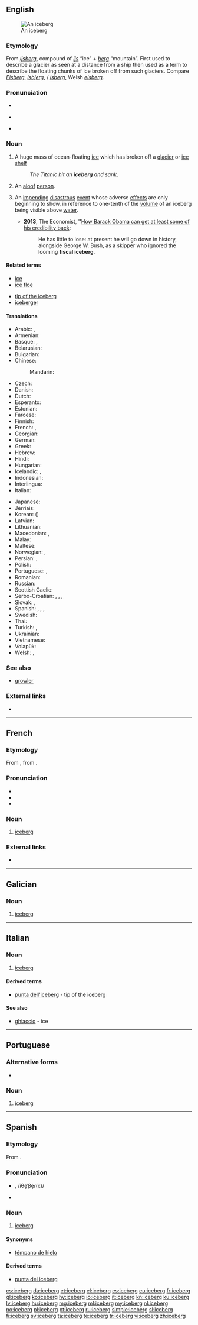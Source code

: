 ==English==
{{wikipedia}}
[[Image:Iceberg upernavik 2007-08-11 1.jpg|thumb|An iceberg]]

===Etymology===
From {{etyl|nl|en}} ''[[ijsberg]]'', compound of ''[[ijs]]'' “ice” + ''[[berg]]'' “mountain”. First used to describe a glacier as seen at a distance from a ship then used as a term to describe the floating chunks of ice broken off from such glaciers. Compare {{etyl|de|-}} ''[[Eisberg]]'', {{etyl|da|-}} ''[[isbjerg]]'', {{etyl|no|-}}/{{etyl|sv|-}} ''[[isberg]]'', Welsh ''[[eisberg]]''.

===Pronunciation===
* {{rhymes|ɜː(r)ɡ|lang=en}}
* {{a|RP}} {{IPA|/ˈaɪsbɜːɡ/|lang=en}}
* {{a|US}} {{IPA|/ˈaɪsbɝɡ/|lang=en}}

===Noun===
{{en-noun}}

# A huge mass of ocean-floating [[ice]] which has broken off a [[glacier]] or [[ice shelf]]
#: ''The Titanic hit an '''iceberg''' and sank''.
# {{context|US|slang|lang=en}} An [[aloof]] [[person]].
# {{context|figuratively|after an adjective|lang=en}} An [[impending]] [[disastrous]] [[event]] whose adverse [[effect]]s are only beginning to show, in reference to one-tenth of the [[volume]] of an iceberg being visible above [[water]].
#* '''2013''', The Economist, ''[http://www.economist.com/news/leaders/21590476-how-barack-obama-can-get-least-some-his-credibility-back-man-who-used-walk-water How Barack Obama can get at least some of his credibility back]:
#*: He has little to lose: at present he will go down in history, alongside George W. Bush, as a skipper who ignored the looming '''fiscal iceberg'''.

====Related terms====
{{top2}}
* [[ice]]
* [[ice floe]]
{{mid2}}
* [[tip of the iceberg]]
* [[iceberger]]
{{bottom}}

====Translations====
{{trans-top|huge mass of floating ice}}
* Arabic: {{t|ar|جبل جليد|m|tr=jábal jaliid}}, {{t|ar|جبل جليدي|m|tr=jábal jaliidiy}}
* Armenian: {{t|hy|այսբերգ|tr=aysberg}}
* Basque: {{t+|eu|iceberg}}, {{t|eu|izozmendi}}
* Belarusian: {{t|be|айсберг|m|tr=ájsberh}}
* Bulgarian: {{t|bg|айсберг|m|tr=ájsberg}}
* Chinese:
*: Mandarin: {{t+|cmn|冰山|tr=bīngshān|sc=Hani}}
* Czech: {{t|cs|kra|f}}
* Danish: {{t+|da|isbjerg}}
* Dutch: {{t+|nl|ijsberg|m}}
* Esperanto: {{t|eo|glacimonto}}
* Estonian: {{t+|et|jäämägi}}
* Faroese: {{t|fo|ísfjall|n}}
* Finnish: {{t+|fi|jäävuori}}
* French: {{t+|fr|iceberg|m}}, {{t|fr|montagne de glace}}
* Georgian: {{t|ka|აისბერგი|sc=Geor}}
* German: {{t+|de|Eisberg|m}}
* Greek: {{t+|el|παγόβουνο|n|tr=pagóvouno}}
* Hebrew: {{t+|he|קַרְחוֹן יַמִּי|tr=karḥon yami}}
* Hindi: {{t|hi|हिमशैल|tr=himaśail}}
* Hungarian: {{t+|hu|jéghegy}}
* Icelandic: {{t+|is|borgarísjaki|m}}, {{t+|is|ísjaki|m}}
* Indonesian: {{t|id|gunung es}}
* Interlingua: {{t|ia|iceberg}}
* Italian: {{t+|it|iceberg|m}}
{{trans-mid}}
* Japanese: {{t|ja|氷山|tr=ひょうざん, hyōzan}}
* Jèrriais: {{t|roa-jer|montangne dé gliaiche|f}}
* Korean: {{t+|ko|빙산|sc=Hang}} ({{t|ko|氷山|sc=Hani}})
* Latvian: {{t+|lv|aisbergs}}
* Lithuanian: {{t|lt|ledkalnis|m}}
* Macedonian: {{t|mk|санта мраз|f|tr=sánta mraz}}, {{t|mk|санта|f|tr=sánta}}
* Malay: {{t|ms|aisberg}}
* Maltese: {{t|mt|ajsberg}}
* Norwegian: {{t+|no|isfjell}}, {{t|no|isberg}}
* Persian: {{t|fa|یخکوه|tr=yakhkuh}}, {{t|fa|آیسبرگ|tr=âysberg|sc=fa-Arab}}
* Polish: {{t+|pl|góra lodowa|f}}
* Portuguese: {{t|pt|iceberg|m}}, {{t|pt|icebergue|m}}
* Romanian: {{t+|ro|aisberg|n}}
* Russian: {{t+|ru|айсберг|m|tr=ájsberg}}
* Scottish Gaelic: {{t|gd|eigh-bheinn|f}}
* Serbo-Croatian: {{t|sh|санта|f|sc=Cyrl}}, {{t|sh|sȃnta|f}}, {{t|sh|санта леда|f|sc=Cyrl}}, {{t|sh|santa leda|f}}
* Slovak: {{t|sk|ľadovec|m}}, {{t|sk|kryha|f}}
* Spanish: {{t+|es|banquisa|f}}, {{t+|es|iceberg|m}}, {{t|es|témpano de hielo|m}}, {{t|es|témpano|m}}
* Swedish: {{t+|sv|isberg|n}}
* Thai: {{t|th|ภูเขาน้ำแข็ง|tr=poo kăo náam kăeng}}
* Turkish: {{t+|tr|aysberg}}, {{t+|tr|buzdağı}}
* Ukrainian: {{t+|uk|айсберг|m|tr=ájsberh}}
* Vietnamese: {{t|vi|núi băng trôi}}
* Volapük: {{t+|vo|gladabel}}
* Welsh: {{t|cy|eisberg}}, {{t|cy|mynydd iâ}}
{{trans-bottom}}

===See also===
* [[growler]]

===External links===
* {{commonslite}}

----

==French==

===Etymology===
From {{etyl|en|fr}} {{term|iceberg|lang=en}}, from {{etyl|nl|fr}} {{term|ijsberg|lang=nl}}.

===Pronunciation===
* {{IPA|/aj.sbɛʁɡ/|/is.bɛʁɡ/|lang=fr}}
* {{rhymes|ɛʁɡ|lang=fr}}
* {{homophones|icebergs|lang=fr}}

===Noun===
{{fr-noun|m}}

# [[iceberg#English|iceberg]]

===External links===
* {{R:TLFi}}

----

==Galician==

===Noun===
{{gl-noun|m}}

# [[#English|iceberg]]

----

==Italian==

===Noun===
{{head|it|noun|g=m|invariable}}

# [[iceberg#English|iceberg]]

====Derived terms====
* [[punta dell'iceberg]] - tip of the iceberg

====See also====
* [[ghiaccio]] - ice

----

==Portuguese==

===Alternative forms===
* {{l/pt|icebergue}} {{qualifier|uncommon}}

===Noun===
{{pt-noun|m|s}}

# [[iceberg#English|iceberg]]

----

==Spanish==

===Etymology===
From {{etyl|en|es}} {{term|iceberg|lang=en}}.

===Pronunciation===
* {{a|Castilian}} {{IPA|/ˈiθe̞βe̞ɾ(x)/|lang=es}}, /iθe̞ˈβe̞ɾ(x)/
* {{a|Latin America}} {{IPA|/ˈajsβe̞ɾɡ/|lang=es}}

===Noun===
{{es-noun|m}}

# [[iceberg#English|iceberg]]

====Synonyms====
* [[témpano de hielo]] {{g|m}}

====Derived terms====
* [[punta del iceberg]] {{g|f}}

[[cs:iceberg]]
[[da:iceberg]]
[[et:iceberg]]
[[el:iceberg]]
[[es:iceberg]]
[[eu:iceberg]]
[[fr:iceberg]]
[[gl:iceberg]]
[[ko:iceberg]]
[[hy:iceberg]]
[[io:iceberg]]
[[it:iceberg]]
[[kn:iceberg]]
[[ku:iceberg]]
[[lv:iceberg]]
[[hu:iceberg]]
[[mg:iceberg]]
[[ml:iceberg]]
[[my:iceberg]]
[[nl:iceberg]]
[[no:iceberg]]
[[pl:iceberg]]
[[pt:iceberg]]
[[ru:iceberg]]
[[simple:iceberg]]
[[sl:iceberg]]
[[fi:iceberg]]
[[sv:iceberg]]
[[ta:iceberg]]
[[te:iceberg]]
[[tr:iceberg]]
[[vi:iceberg]]
[[zh:iceberg]]